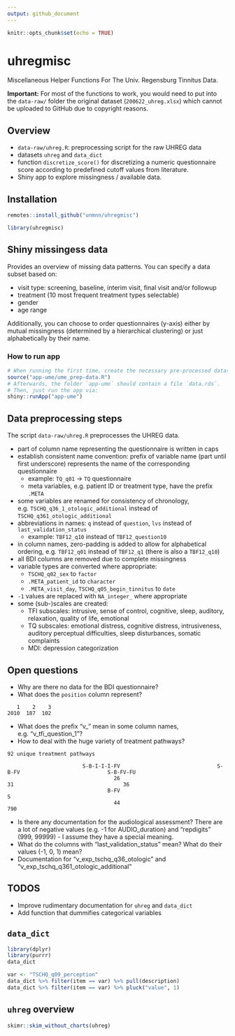 ```yaml
---
output: github_document
---
```


```r
knitr::opts_chunk$set(echo = TRUE)
```

# uhregmisc

Miscellaneous Helper Functions For The Univ. Regensburg Tinnitus Data.

**Important:** For most of the functions to work, you would need to put into the `data-raw/` folder the original dataset (`200622_uhreg.xlsx`) which cannot be uploaded to GitHub due to copyright reasons. 

## Overview

- `data-raw/uhreg.R`: preprocessing script for the raw UHREG data
- datasets `uhreg` and `data_dict`
- function `discretize_score()` for discretizing a numeric questionnaire score according to predefined cutoff values from literature.
- Shiny app to explore missingness / available data.

## Installation

```r
remotes::install_github("unmnn/uhregmisc")
```

```r
library(uhregmisc)
```

## Shiny missingess data

Provides an overview of missing data patterns. 
You can specify a data subset based on:

- visit type: screening, baseline, interim visit, final visit and/or followup
- treatment (10 most frequent treatment types selectable)
- gender
- age range

Additionally, you can choose to order questionnaires (y-axis) either by mutual missingness (determined by a hierarchical clustering) or just alphabetically by their name.

### How to run app

```r
# When running the first time, create the necessary pre-processed dataset with:
source("app-ume/ume_prep-data.R")
# Afterwards, the folder `app-ume` should contain a file `data.rds`.
# Then, just run the app via:
shiny::runApp("app-ume")
```

## Data preprocessing steps

The script `data-raw/uhreg.R` preprocesses the UHREG data.

- part of column name representing the questionnaire is written in caps
- establish consistent name convention: prefix of variable name (part until first underscore) represents the name of the corresponding questionnaire
  - example: `TQ_q01` &rarr; `TQ` questionnaire
  - meta variables, e.g. patient ID or treatment type, have the prefix `.META`
- some variables are renamed for consistency of chronology, e.g. `TSCHQ_q36_1_otologic_additional` instead of `TSCHQ_q361_otologic_additional`
- abbreviations in names: `q` instead of `question`, `lvs` instead of `last_validation_status`
  - example: `TBF12_q10` instead of `TBF12_question10`
- in column names, zero-padding is added to allow for alphabetical ordering, e.g. `TBF12_q01` instead of `TBF12_q1` (there is also a `TBF12_q10`)
- all BDI columns are removed due to complete missingness
- variable types are converted where appropriate:
  - `TSCHQ_q02_sex` to `factor`
  - `.META_patient_id` to `character`
  - `.META_visit_day`, `TSCHQ_q05_begin_tinnitus` to `date`
- `-1` values are replaced with `NA_integer_` where appropriate
- some (sub-)scales are created:
  - TFI subscales: intrusive, sense of control, cognitive, sleep, auditory, relaxation, quality of life, emotional
  - TQ subscales: emotional distress, cognitive distress, intrusiveness, auditory perceptual difficulties, sleep disturbances, somatic complaints
  - MDI: depression categorization

## Open questions

- Why are there no data for the BDI questionnaire?
- What does the `position` column represent?

```
   1    2    3
2010  187  102
```

- What does the prefix "v_" mean in some column names, e.g. "v_tfi_question_1"?
- How to deal with the huge variety of treatment pathways?

```
92 unique treatment pathways

                        S-B-I-I-I-FV                               S-B-FV                            S-B-FV-FU
                                  26                                   31                                   36
                                B-FV                                    S
                                  44                                  790
```

- Is there any documentation for the audiological assessment? There are a lot of negative values (e.g. -1 for AUDIO_duration) and "repdigits" (999, 99999) - I assume they have a special meaning.
- What do the columns with "last_validation_status" mean? What do their values (-1, 0, 1) mean?
- Documentation for "v_exp_tschq_q36_otologic" and "v_exp_tschq_q361_otologic_additional"

## TODOS

- Improve rudimentary documentation for `uhreg` and `data_dict`
- Add function that dummifies categorical variables

## `data_dict`

```r
library(dplyr)
library(purrr)
data_dict

var <- "TSCHQ_q09_perception"
data_dict %>% filter(item == var) %>% pull(description)
data_dict %>% filter(item == var) %>% pluck("value", 1)
```

## `uhreg` overview

```r
skimr::skim_without_charts(uhreg)
```
